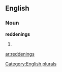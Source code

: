 ==English==

===Noun===
'''reddenings'''

# {{plural of|[[reddening]]}}

[[Category:English plurals]]

[[ar:reddenings]]
